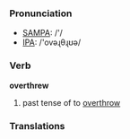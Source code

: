 === Pronunciation ===
*[[w:SAMPA|SAMPA]]: /'/
*[[w:IPA|IPA]]: /'ovəɻθɻʊə/

=== Verb ===

'''overthrew'''

# past tense of to [[overthrow]]

=== Translations ===